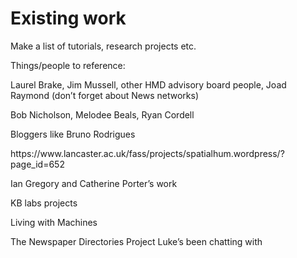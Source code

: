 # Existing work

Make a list of tutorials, research projects etc. 

Things/people to reference:

Laurel Brake, Jim Mussell, other HMD advisory board people, Joad Raymond (don't forget about News networks)

Bob Nicholson, Melodee Beals, Ryan Cordell

Bloggers like Bruno Rodrigues

https://www.lancaster.ac.uk/fass/projects/spatialhum.wordpress/?page_id=652

Ian Gregory and Catherine Porter's work

KB labs projects

Living with Machines

The Newspaper Directories Project Luke's been chatting with


